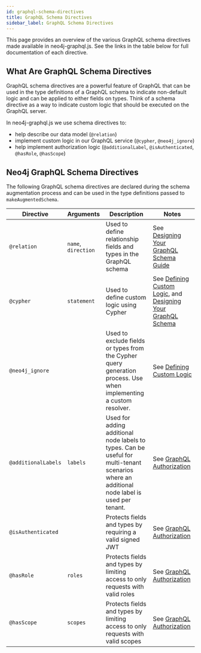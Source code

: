 ```yaml
---
id: graphql-schema-directives
title: GraphQL Schema Directives
sidebar_label: GraphQL Schema Directives
---
```


This page provides an overview of the various GraphQL schema directives made available in neo4j-graphql.js. See the links in the table below for full documentation of each directive.

## What Are GraphQL Schema Directives

GraphQL schema directives are a powerful feature of GraphQL that can be used in the type definitions of a GraphQL schema to indicate non-default logic and can be applied to either fields on types. Think of a schema directive as a way to indicate custom logic that should be executed on the GraphQL server.

In neo4j-graphql.js we use schema directives to:

- help describe our data model (`@relation`)
- implement custom logic in our GraphQL service (`@cypher`, `@neo4j_ignore`)
- help implement authorization logic (`@additionalLabel`, `@isAuthenticated`, `@hasRole`, `@hasScope`)

## Neo4j GraphQL Schema Directives

The following GraphQL schema directives are declared during the schema augmentation process and can be used in the type definitions passed to `makeAugmentedSchema`.

| Directive           | Arguments           | Description                                                                                                                                  | Notes                                                                                           |
| ------------------- | ------------------- | -------------------------------------------------------------------------------------------------------------------------------------------- | ----------------------------------------------------------------------------------------------- |
| `@relation`         | `name`, `direction` | Used to define relationship fields and types in the GraphQL schema                                                                           | See [Designing Your GraphQL Schema Guide](guide-graphql-schema-design.mdx)                 |
| `@cypher`           | `statement`         | Used to define custom logic using Cypher                                                                                                     | See [Defining Custom Logic](graphql-custom-logic.mdx#the-cypher-graphql-schema-directive), and [Designing Your GraphQL Schema](guide-graphql-schema-design.mdx#defining-custom-logic-with-cypher-schema-directives)                                                              |
| `@neo4j_ignore`     |                     | Used to exclude fields or types from the Cypher query generation process. Use when implementing a custom resolver.                           | See [Defining Custom Logic](graphql-custom-logic.mdx#implementing-custom-resolvers)                                                              |
| `@additionalLabels` | `labels`            | Used for adding additional node labels to types. Can be useful for multi-tenant scenarios where an additional node label is used per tenant. | See [GraphQL Authorization](neo4j-graphql-js-middleware-authorization.mdx#additionallabels) |
| `@isAuthenticated`  |                     | Protects fields and types by requiring a valid signed JWT                                                                                    | See [GraphQL Authorization](neo4j-graphql-js-middleware-authorization.mdx#isauthenticated)  |
| `@hasRole`          | `roles`             | Protects fields and types by limiting access to only requests with valid roles                                                               | See [GraphQL Authorization](neo4j-graphql-js-middleware-authorization.mdx#hasrole)          |
| `@hasScope`         | `scopes`            | Protects fields and types by limiting access to only requests with valid scopes                                                              | See [GraphQL Authorization](neo4j-graphql-js-middleware-authorization.mdx#hasscope)         |
